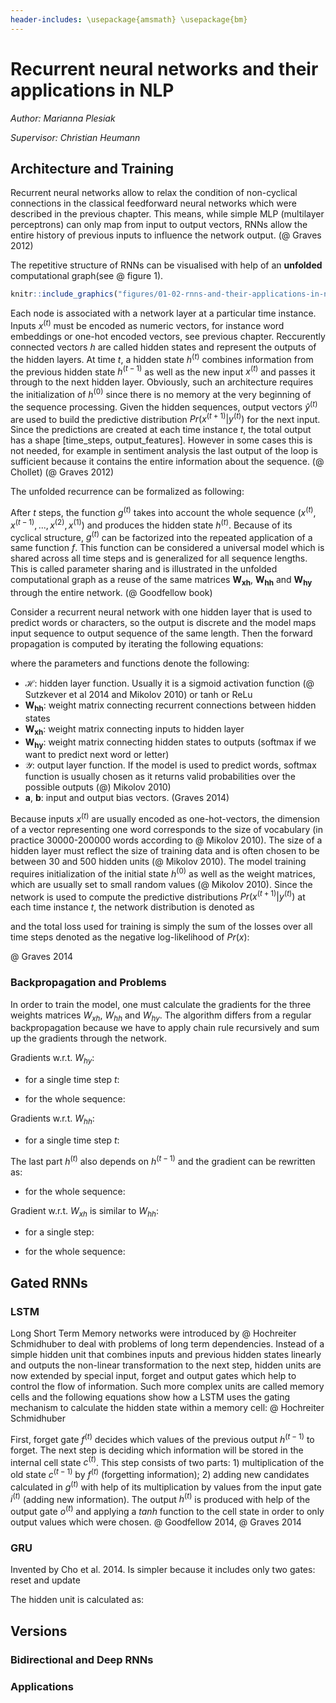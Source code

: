```yaml
---
header-includes: \usepackage{amsmath} \usepackage{bm}
---
```


# Recurrent neural networks and their applications in NLP

*Author: Marianna Plesiak*

*Supervisor: Christian Heumann*


## Architecture and Training

Recurrent neural networks allow to relax the  condition of non-cyclical connections in the classical feedforward neural networks which were described in the previous chapter. This means, while simple MLP (multilayer perceptrons) can only map from input to output vectors, RNNs allow the entire history of previous inputs to influence the network output. (@ Graves 2012)

The repetitive structure of RNNs can be visualised with help of an **unfolded** computational graph(see @ figure 1). 

```r

knitr::include_graphics("figures/01-02-rnns-and-their-applications-in-nlp/02_unfolded_graph.PNG")
```

Each node is associated with a network layer at a particular time instance. Inputs $x^{(t)}$ must be encoded as numeric vectors, for instance word embeddings or one-hot encoded vectors, see previous chapter. Reccurently connected vectors $h$ are called hidden states and represent the outputs of the hidden layers. At time $t$, a hidden state $h^{(t)}$ combines information from the previous hidden state $h^{(t-1)}$ as well as the new input $x^{(t)}$ and passes it through to the next hidden layer. Obviously, such an architecture requires the initialization of $h^{(0)}$ since there is no memory at the very beginning of the sequence processing. Given the hidden sequences, output vectors $\hat{y}^{(t)}$ are used to build the predictive distribution $Pr(x^{(t+1)}|y^{(t)})$ for the next input. Since the predictions are created at each time instance $t$, the total output has a shape [time_steps, output_features]. However in some cases this is not needed, for example in sentiment analysis the last output of the loop is sufficient because it contains the entire information about the sequence. (@ Chollet) (@ Graves 2012) 

The unfolded recurrence can be formalized as following:


\begin{align}
h^{(t)} & = g^{(t)}(x^{(t)},x^{(t-1)},...,x^{(2)}, x^{(1)}) \\
& = f(h^{(t-1)},x^{(t)}| \theta)  (\#eq:recurrent)
\end{align}

After $t$ steps, the function $g^{(t)}$ takes into account the whole sequence $(x^{(t)},x^{(t-1)},...,x^{(2)}, x^{(1)})$ and produces the hidden state $h^{(t)}$. Because of its cyclical structure, $g^{(t)}$ can be factorized into the repeated application of a same function $f$. This function can be considered a universal model which is shared across all time steps and is generalized for all sequence lengths. This is called parameter sharing and is illustrated in the unfolded computational graph as a reuse of the same matrices $\pmb{W_{xh}}$, $\pmb{W_{hh}}$ and $\pmb{W_{hy}}$ through the entire network. (@ Goodfellow book)

Consider a recurrent neural network with one hidden layer that is used to predict words or characters, so the output is discrete and the model maps input sequence to output sequence of the same length. Then the forward propagation is computed by iterating the following equations:

\begin{align}
\pmb{h}^{(t)} & = \mathcal{H}(\pmb{a}+\pmb{W_{hh}}\pmb{h}^{(t-1)}+\pmb{W_{xh}}\pmb{x}^{(t)}) (\#eq:input-to-hidden) \\ 
\pmb{y}^{(t)} & = \mathcal{Y}(\pmb{b}+\pmb{W_{hy}}\pmb{h}^{(t)}) (\#eq:hidden-to-output) \\
\end{align}

where the parameters and functions denote the following:

* $\mathcal{H}$: hidden layer function. Usually it is a sigmoid activation function (@ Sutzkever et al 2014 and Mikolov 2010) or tanh or ReLu  
* $\pmb{W_{hh}}$: weight matrix connecting recurrent connections between hidden states    
* $\pmb{W_{xh}}$: weight matrix connecting inputs to hidden layer  
* $\pmb{W_{hy}}$: weight matrix connecting hidden states to outputs (softmax if we want to predict next word or letter)  
* $\mathcal{Y}$: output layer function. If the model is used to predict words, softmax function is usually chosen as it returns valid probabilities over the possible outputs (@) Mikolov 2010)  
* $\pmb{a}$, $\pmb{b}$: input and output bias vectors. (Graves 2014) 

Because inputs $x^{(t)}$ are usually encoded as one-hot-vectors, the dimension of a vector representing one word corresponds to the size of vocabulary (in practice 30000-200000 words according to @ Mikolov 2010). The size of a hidden layer must reflect the size of training data and is often chosen to be between 30 and 500 hidden units (@ Mikolov 2010). The model training requires initialization of the initial state $h^{(0)}$ as well as the weight matrices, which are usually set to small random values (@ Mikolov 2010). Since the network is used to compute the predictive distributions $Pr(x^{(t+1)}|y^{(t)})$ at each time instance $t$, the network distribution is denoted as

\begin{align}
Pr(x) & =\prod_{t} Pr(x^{(t+1)}|y^{(t)}) (\#eq:rnn-probability) \\
\end{align}

and the total loss used for training is simply the sum of the losses over all time steps denoted as the negative log-likelihood of $Pr(x)$:

\begin{align}
\mathcal{L(x)} & =-\sum_{t} \log{Pr(x^{(t+1)}|y^{(t)})} (\#eq:rnn-log-loss) \\  
\end{align}

@ Graves 2014


### Backpropagation and Problems

In order to train the model, one must calculate the gradients for the three weights matrices $W_{xh}$, $W_{hh}$ and $W_{hy}$. The algorithm differs from a regular backpropagation because we have to apply chain rule recursively and sum up the gradients through the network. 

Gradients w.r.t. $W_{hy}$:  

* for a single time step $t$:  

\begin{align}
\frac{\partial \mathcal{L^{(t)}}}{\partial W_{hy}} & = \frac{\partial \mathcal{L^{(t)}}}{\partial y^{(t)}} \frac{\partial y^{(t)}}{\partial W_{hy}}(\#eq:rnn-back-hy-one) \\ 
\end{align}

* for the whole sequence:  

\begin{align}
\frac{\partial \mathcal{L}}{\partial W_{hy}} & = \sum_{t} \frac{\partial \mathcal{L}}{\partial y^{(t)}} \frac{\partial y^{(t)}} {\partial W_{hy}}  (\#eq:rnn-back-hy-all) \\    
\end{align}

Gradients w.r.t. $W_{hh}$:

* for a single time step $t$:

\begin{align}
\frac{\partial \mathcal{L^{(t)}}}{\partial W_{hh}} & = \frac{\partial \mathcal{L^{(t)}}}{\partial y^{(t)}} \frac{\partial y^{(t)}}{\partial h^{(t)}} \frac{\partial h^{(t)}}{\partial W_{hh}} (\#eq:rnn-back-hh-one) 
\end{align}

The last part $h^{(t)}$ also depends on $h^{(t-1)}$ and the gradient can be rewritten as:

\begin{align}
\frac{\partial \mathcal{L^{(t)}}}{\partial W_{hh}}
& = \frac{\partial \mathcal{L^{(t)}}}{\partial y^{(t)}} \frac{\partial y^{(t)}}{\partial h^{(t)}} \frac{\partial h^{(t)}}{\partial h^{(t-1)}} \frac{\partial h^{(t-1)}}{\partial W_{hh}} \\
& = \sum_{k=0}^{t} \frac{\partial \mathcal{L^{(t)}}}{\partial y^{(t)}} \frac{\partial y^{(t)}}{\partial h^{(t)}} \frac{\partial h^{(t)}}{\partial h^{(k)}} \frac{\partial h^{(k)}}{\partial W_{hh}} (\#eq:rnn-back-hh-one-one) 
\end{align}


* for the whole sequence:

\begin{align}
\frac{\partial \mathcal{L}}{\partial W_{hh}}
& = \sum_{t} \sum_{k=0}^{t} \frac{\partial \mathcal{L^{(t)}}}{\partial y^{(t)}} \frac{\partial y^{(t)}}{\partial h^{(t)}} \frac{\partial h^{(t)}}{\partial h^{(k)}} \frac{\partial h^{(k)}}{\partial W_{hh}} (\#eq:rnn-back-hh-all) 
\end{align}


Gradient w.r.t. $W_{xh}$ is similar to $W_{hh}$:

* for a single step:

\begin{align}
\frac{\partial \mathcal{L^{(t)}}}{\partial W_{xh}}
& = \frac{\partial \mathcal{L^{(t)}}}{\partial y^{(t)}} \frac{\partial y^{(t)}}{\partial h^{(t)}} \frac{\partial h^{(t)}}{\partial W_{xh}} \\
& = \frac{\partial \mathcal{L^{(t)}}}{\partial y^{(t)}} \frac{\partial y^{(t)}}{\partial h^{(t)}} \frac{\partial h^{(t)}}{\partial W_{xh}} + \frac{\partial \mathcal{L^{(t)}}}{\partial y^{(t)}} \frac{\partial y^{(t)}}{\partial h^{(t)}} \frac{\partial  h^{(t)}}{\partial h^{(t-1)}} \frac{\partial h^{(t-1)}}{\partial W_{xh}} \\
& = \sum_{k=0}^{t} \frac{\partial \mathcal{L^{(t)}}}{\partial y^{(t)}} \frac{\partial y^{(t)}}{\partial h^{(t)}} \frac{\partial h^{(t)}}{\partial h^{(k)}} \frac{\partial h^{(k)}}{\partial W_{xh}} (\#eq:rnn-back-xh-one) 
\end{align}

* for the whole sequence:

\begin{align}
\frac{\partial \mathcal{L}}{\partial W_{xh}}
& = \sum_{t} \sum_{k=0}^{t} \frac{\partial \mathcal{L^{(t)}}}{\partial y^{(t)}} \frac{\partial y^{(t)}}{\partial h^{(t)}} \frac{\partial h^{(t)}}{\partial h^{(k)}} \frac{\partial h^{(k)}}{\partial W_{xh}} (\#eq:rnn-back-xh-all) 
\end{align}





 

## Gated RNNs

### LSTM

Long Short Term Memory networks were introduced by @ Hochreiter Schmidhuber to deal with problems of long term dependencies. Instead of a simple hidden unit that combines inputs and previous hidden states linearly and outputs the non-linear transformation to the next step, hidden units are now extended by special input, forget and output gates which help to control the flow of information. Such more complex units are called memory cells and the following equations show how a LSTM uses the gating mechanism to calculate the hidden state within a memory cell: @ Hochreiter Schmidhuber

\begin{align}
f^{(t)} & = sigm(W_{xf}x^{(t)}+W_{hf}h^{(t-1)}+b_{f}) (\#eq:lstm-forget) \\
i^{(t)} & = sigm(W_{xi}x^{(t)}+W_{hi}h^{(t-1)}+b_{i}) (\#eq:lstm-input) \\
o^{(t)} & = sigm(W_{xo}x^{(t)}+W_{ho}h^{(t-1)}+b_{o}) (\#eq:lstm-output) \\
g^{(t)} & = tanh(W_{xc}x^{(t)}+W_{hc}h^{(t-1)}+b_{c}) (\#eq:lstm-candidates) \\
c^{(t)} & = f^{(t)}c^{(t-1)}+i^{(t)}g^{(t)} (\#eq:lstm-newcell) \\
h^{(t)} & = o^{(t)}tanh(c^{(t)}) (\#eq:lstm-newoutput) \\
\end{align}

First, forget gate $f^{(t)}$ decides which values of the previous output $h^{(t-1)}$ to forget. The next step is deciding which information will be stored in the internal cell state $c^{(t)}$. This step consists of two parts: 1) multiplication of the old state $c^{(t-1)}$ by $f^{(t)}$ (forgetting information); 2) adding new candidates calculated in $g^{(t)}$ with help of its multiplication by values from the input gate $i^{(t)}$ (adding new information). The output $h^{(t)}$ is produced with help of the output gate $o^{(t)}$ and applying a $tanh$ function to the cell state in order to only output values which were chosen. @ Goodfellow 2014, @ Graves 2014


### GRU

Invented by Cho et al. 2014.
Is simpler because it includes only two gates: reset and update

The hidden unit is calculated as:

\begin{align}
r^{(t)} & = sigm(W_{xr}x^{(t)}+W_{hr}h^{(t-1)}) (\#eq:gru-reset) \\
z^{(t)} & = sigm(W_{xz}x^{(t)}+W_{hz}h^{(t-1)}) (\#eq:gru-update) \\
\tilde{h}^{(t)} & = tanh(W_{xh}x^{(t)}+W_{hh}(r^{(t)}h^{(t-1)})) (\#eq:gru-hidden) \\
h^{(t)} & = z_jh_j^{(t-1)}+(1-z_j)\tilde{h}^{(t)} (\#eq:gru-hidden-output) \\
\end{align}

## Versions

### Bidirectional and Deep RNNs

### Applications






